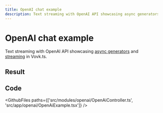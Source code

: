 ```yaml
---
title: OpenAI chat example
description: Text streaming with OpenAI API showcasing async generators and streaming in Vovk.ts
---
```



# OpenAI chat example

Text streaming with OpenAI API showcasing [async generators](https://developer.mozilla.org/en-US/docs/Web/JavaScript/Reference/Global_Objects/AsyncGenerator) and [streaming](https://vovk.dev/controller/streaming) in Vovk.ts.

## Result

<Example>
  <OpenAiExample />
</Example>

## Code

<GithubFiles paths={['src/modules/openai/OpenAiController.ts', 'src/app/openai/OpenAiExample.tsx']} />
